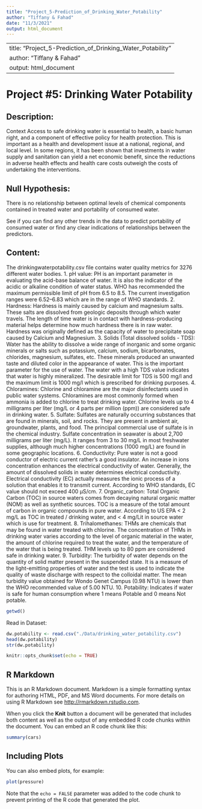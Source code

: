 ```yaml
---
title: "Project_5-Prediction_of_Drinking_Water_Potability"
author: "Tiffany & Fahad"
date: "11/3/2021"
output: html_document
---
```


---
title: "Project_5-Prediction_of_Drinking_Water_Potability"
author: "Tiffany & Fahad"
output: html_document
---

# Project #5: Drinking Water Potability

## Description:
Context Access to safe drinking water is essential to health, a basic human right, and a component of effective policy for health protection. This is important as a health and development issue at a national, regional, and local level. In some regions, it has been shown that investments in water supply and sanitation can yield a net economic benefit, since the reductions in adverse health effects and health care costs outweigh the costs of undertaking the interventions.

## Null Hypothesis:
There is no relationship between optimal levels of chemical components contained in treated water and portability of consumed water.

See if you can find any other trends in the data to predict portability of consumed water or find any clear indications of relationships between the predictors.

## Content:
The drinkingwaterpotability.csv file contains water quality metrics for 3276 different water bodies.
  1. pH value: PH is an important parameter in evaluating the acid-base balance of water. It is also the indicator of the acidic or alkaline condition of water status. WHO has recommended the maximum permissible limit of pH from 6.5 to 8.5. The current investigation ranges were 6.52–6.83 which are in the range of WHO standards.
  2. Hardness: Hardness is mainly caused by calcium and magnesium salts. These salts are dissolved from geologic deposits through which water travels. The length of time water is in contact with hardness-producing material helps determine how much hardness there is in raw water. Hardness was originally defined as the capacity of water to precipitate soap caused by Calcium and Magnesium.
  3. Solids (Total dissolved solids - TDS): Water has the ability to dissolve a wide range of inorganic and some organic minerals or salts such as potassium, calcium, sodium, bicarbonates, chlorides, magnesium, sulfates, etc. These minerals produced an unwanted taste and diluted color in the appearance of water. This is the important parameter for the use of water. The water with a high TDS value indicates that water is highly mineralized. The desirable limit for TDS is 500 mg/l and the maximum limit is 1000 mg/l which is prescribed for drinking purposes.
  4. Chloramines: Chlorine and chloramine are the major disinfectants used in public water systems. Chloramines are most commonly formed when ammonia is added to chlorine to treat drinking water. Chlorine levels up to 4 milligrams per liter (mg/L or 4 parts per million (ppm)) are considered safe in drinking water.
  5. Sulfate: Sulfates are naturally occurring substances that are found in minerals, soil, and rocks. They are present in ambient air, groundwater, plants, and food. The principal commercial use of sulfate is in the chemical industry. Sulfate concentration in seawater is about 2,700 milligrams per liter (mg/L). It ranges from 3 to 30 mg/L in most freshwater supplies, although much higher concentrations (1000 mg/L) are found in some geographic locations.
  6. Conductivity: Pure water is not a good conductor of electric current rather’s a good insulator. An increase in ions concentration enhances the electrical conductivity of water. Generally, the amount of dissolved solids in water determines electrical conductivity. Electrical conductivity (EC) actually measures the ionic process of a solution that enables it to transmit current. According to WHO standards, EC value should not exceed 400 μS/cm.
  7. Organic_carbon: Total Organic Carbon (TOC) in source waters comes from decaying natural organic matter (NOM) as well as synthetic sources. TOC is a measure of the total amount of carbon in organic compounds in pure water. According to US EPA < 2 mg/L as TOC in treated / drinking water, and < 4 mg/Lit in source water which is use for treatment.
  8. Trihalomethanes: THMs are chemicals that may be found in water treated with chlorine. The concentration of THMs in drinking water varies according to the level of organic material in the water, the amount of chlorine required to treat the water, and the temperature of the water that is being treated. THM levels up to 80 ppm are considered safe in drinking water.
  9. Turbidity: The turbidity of water depends on the quantity of solid matter present in the suspended state. It is a measure of the light-emitting properties of water and the test is used to indicate the quality of waste discharge with respect to the colloidal matter. The mean turbidity value obtained for Wondo Genet Campus (0.98 NTU) is lower than the WHO recommended value of 5.00 NTU.
  10. Potability: Indicates if water is safe for human consumption where 1 means Potable and 0 means Not potable.

```r
getwd()
```

Read in Dataset:
```r
dw.potability <- read.csv("./Data/drinking_water_potability.csv")
head(dw.potability)
str(dw.potability)
```

```r
knitr::opts_chunk$set(echo = TRUE)
```

## R Markdown

This is an R Markdown document. Markdown is a simple formatting syntax for authoring HTML, PDF, and MS Word documents. For more details on using R Markdown see <http://rmarkdown.rstudio.com>.

When you click the **Knit** button a document will be generated that includes both content as well as the output of any embedded R code chunks within the document. You can embed an R code chunk like this:

```r
summary(cars)
```

## Including Plots

You can also embed plots, for example:

```r
plot(pressure)
```

Note that the `echo = FALSE` parameter was added to the code chunk to prevent printing of the R code that generated the plot.
